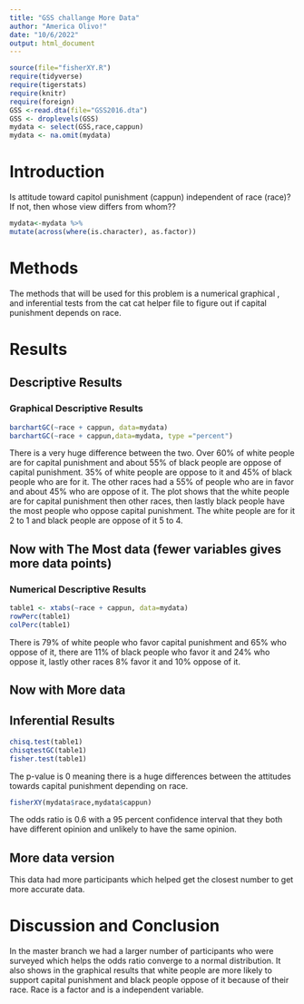 ```yaml
---
title: "GSS challange More Data"
author: "America Olivo!"
date: "10/6/2022"
output: html_document
---
```








```r
source(file="fisherXY.R")
require(tidyverse)
require(tigerstats)
require(knitr)
require(foreign)
GSS <-read.dta(file="GSS2016.dta")
GSS <- droplevels(GSS)
mydata <- select(GSS,race,cappun)
mydata <- na.omit(mydata)
```

# Introduction

<!--In this section you explain what you are trying to show.  Where did the data come from?  What is the research or other question you are trying to answer?.  If you skimp in this section expect to be marked down in your grade. Paint a picture of the project a couple of paragraphs is expected!-->

Is attitude toward capitol punishment (cappun) independent of race (race)?
If not, then whose view differs from whom??

```r
mydata<-mydata %>% 
mutate(across(where(is.character), as.factor))
```
# Methods
<!--Decide on your methods:  use "variable analysis" or other appropriate descriptors.  Make sure to choose at least one graphical method and at least one numerical method. Discuss what data manipulations may be needed for example subsetting or other binning procedures and what sort of graphical displays and inferential tools will be used!-->

The methods that will be used for this problem is a numerical graphical , and inferential tests from the cat cat helper file to figure out if capital punishment depends on race. 

# Results

<!--Divide this section into two sub-sections:  One for your descriptive  results and one for your inferential results.!-->
## Descriptive Results

### Graphical Descriptive Results

<!--Graphical results here.  Make sure to show your code.  Provide appropriate labels for axes, giving units if possible, and provide a good title for the graph, too.  Use the graphical results to describe the patterns if any that exist in the data as focused toward the research question. Bottom line is to explain the features of the graph that are relevant to conforming or departing to what is expected by your null hypothesis !-->

```r
barchartGC(~race + cappun, data=mydata)
barchartGC(~race + cappun,data=mydata, type ="percent")
```

There is a very huge difference between the two. Over 60% of white people are for capital punishment and about 55% of black people are oppose of capital punishment. 35% of white people are oppose to it and 45% of black people who are for it. The other races had a 55% of people who are in favor and about 45% who are oppose of it. The plot shows that the white people are for capital punishment then other races, then lastly black people have the most people who oppose capital punishment. The white people are for it 2 to 1 and black people are oppose of it 5 to 4. 

## Now with The Most data (fewer variables gives more data points)



### Numerical Descriptive Results

<!--Numerical results go here. Use the numerical results to describe the patterns if any that exist in the data as focused toward the research question!-->

```r
table1 <- xtabs(~race + cappun, data=mydata)
rowPerc(table1)
colPerc(table1)
```

There is 79% of white people who favor capital punishment and 65% who oppose of it, there are 11% of black people who favor it and 24% who oppose it, lastly other races 8% favor it and 10% oppose of it.

## Now with More data



## Inferential Results

<!--State hypothesis clearly.  Make sure your discussion of the inferential test covers all the aspects that the test output produces, such as test statistic, p-value etc.  Make a decision about the null hypothesis, explain the assumptions on which the selected test/procedure was based, and why the chosen procedure satisfys the assumptions and is appropriate to answer the research question!-->

```r
chisq.test(table1)
chisqtestGC(table1)
fisher.test(table1)
```
The p-value is 0 meaning there is a huge differences between the attitudes towards capital punishment depending on race.

```r
fisherXY(mydata$race,mydata$cappun)
```
The odds ratio is 0.6 with a 95 percent confidence interval that they both have different opinion and unlikely to have the same opinion. 


## More data version
This data had more participants which helped get the closest number to get  more accurate data. 

# Discussion and Conclusion

<!--Discussion and conclusion here.  If you found a relationship be sure to consider whether the relationship occurs because one of the variavbles causes the other, or whether they perhasps are related for some other reason.  Watch the chapter 6 videos from the GeorgeTown videos collection.!-->

In the master branch we had a larger number of participants who were surveyed which helps the odds ratio converge to a normal distribution. It also shows in the graphical results that white people are more likely to support capital punishment and black people oppose of it because of their race. Race is a factor and is a independent variable. 

